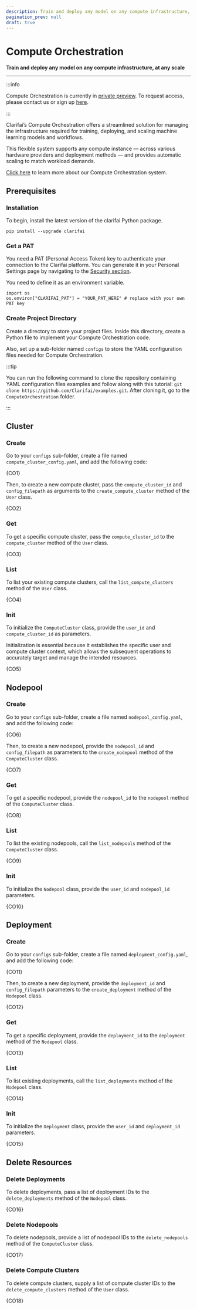 ```yaml
---
description: Train and deploy any model on any compute infrastructure, at any scale
pagination_prev: null
draft: true
---
```


# Compute Orchestration

**Train and deploy any model on any compute infrastructure, at any scale**
<hr />

:::info

Compute Orchestration is currently in [private preview](https://docs.clarifai.com/product-updates/changelog/release-types). To request access, please contact us or sign up [here](https://forms.gle/Cj9r8wgeYk5HQ67Y9).

:::

Clarifai’s Compute Orchestration offers a streamlined solution for managing the infrastructure required for training, deploying, and scaling machine learning models and workflows. 

This flexible system supports any compute instance — across various hardware providers and deployment methods — and provides automatic scaling to match workload demands.

[Click here](https://docs.clarifai.com/portal-guide/compute-orchestration) to learn more about our Compute Orchestration system. 

## Prerequisites

### Installation

To begin, install the latest version of the clarifai Python package.

```text
pip install --upgrade clarifai
```

### Get a PAT

You need a PAT (Personal Access Token) key to authenticate your connection to the Clarifai platform. You can generate it in your Personal Settings page by navigating to the [Security section](https://clarifai.com/settings/security).

You need to define it as an environment variable.

```text
import os
os.environ["CLARIFAI_PAT"] = "YOUR_PAT_HERE" # replace with your own PAT key 
```

### Create Project Directory

Create a directory to store your project files. Inside this directory, create a Python file to implement your Compute Orchestration code.

Also, set up a sub-folder named `configs` to store the YAML configuration files needed for Compute Orchestration.

:::tip

You can run the following command to clone the repository containing YAML configuration files examples and follow along with this tutorial: `git clone https://github.com/Clarifai/examples.git`. After cloning it, go to the `ComputeOrchestration` folder.

:::




## Cluster

### Create

Go to your `configs` sub-folder, create a file named `compute_cluster_config.yaml`, and add the following code:

<Tabs>
<TabItem value="yaml" label="YAML">
    <CodeBlock className="language-yaml">{CO1}</CodeBlock>
</TabItem>
</Tabs>

Then, to create a new compute cluster, pass the `compute_cluster_id` and `config_filepath` as arguments to the `create_compute_cluster` method of the `User` class.

<Tabs>
<TabItem value="python" label="Python">
    <CodeBlock className="language-python">{CO2}</CodeBlock>
</TabItem>
</Tabs>

### Get

To get a specific compute cluster, pass the `compute_cluster_id` to the `compute_cluster` method of the `User` class.

<Tabs>
<TabItem value="python" label="Python">
    <CodeBlock className="language-python">{CO3}</CodeBlock>
</TabItem>
</Tabs>

### List

To list your existing compute clusters, call the `list_compute_clusters` method of the `User` class.

<Tabs>
<TabItem value="python" label="Python">
    <CodeBlock className="language-python">{CO4}</CodeBlock>
</TabItem>
</Tabs>

### Init

To initialize the `ComputeCluster` class, provide the `user_id` and `compute_cluster_id` as parameters. 

Initialization is essential because it establishes the specific user and compute cluster context, which allows the subsequent operations to accurately target and manage the intended resources.

<Tabs>
<TabItem value="python" label="Python">
    <CodeBlock className="language-python">{CO5}</CodeBlock>
</TabItem>
</Tabs>

## Nodepool

### Create

Go to your `configs` sub-folder, create a file named `nodepool_config.yaml`, and add the following code:

<Tabs>
<TabItem value="yaml" label="YAML">
    <CodeBlock className="language-yaml">{CO6}</CodeBlock>
</TabItem>
</Tabs>

Then, to create a new nodepool, provide the `nodepool_id` and `config_filepath` as parameters to the `create_nodepool` method of the `ComputeCluster` class.

<Tabs>
<TabItem value="python" label="Python">
    <CodeBlock className="language-python">{CO7}</CodeBlock>
</TabItem>
</Tabs>

### Get

To get a specific nodepool, provide the `nodepool_id` to the `nodepool` method of the `ComputeCluster` class.

<Tabs>
<TabItem value="python" label="Python">
    <CodeBlock className="language-python">{CO8}</CodeBlock>
</TabItem>
</Tabs>

### List

To list the existing nodepools, call the `list_nodepools` method of the `ComputeCluster` class.

<Tabs>
<TabItem value="python" label="Python">
    <CodeBlock className="language-python">{CO9}</CodeBlock>
</TabItem>
</Tabs>

### Init

To initialize the `Nodepool` class, provide the `user_id` and `nodepool_id` parameters. 

<Tabs>
<TabItem value="python" label="Python">
    <CodeBlock className="language-python">{CO10}</CodeBlock>
</TabItem>
</Tabs>

## Deployment

### Create

Go to your `configs` sub-folder, create a file named `deployment_config.yaml`, and add the following code:

<Tabs>
<TabItem value="yaml" label="YAML">
    <CodeBlock className="language-yaml">{CO11}</CodeBlock>
</TabItem>
</Tabs>

Then, to create a new deployment, provide the `deployment_id` and `config_filepath` parameters to the `create_deployment` method of the `Nodepool` class.

<Tabs>
<TabItem value="python" label="Python">
    <CodeBlock className="language-python">{CO12}</CodeBlock>
</TabItem>
</Tabs>

### Get

To get a specific deployment, provide the `deployment_id` to the `deployment` method of the `Nodepool` class.

<Tabs>
<TabItem value="python" label="Python">
    <CodeBlock className="language-python">{CO13}</CodeBlock>
</TabItem>
</Tabs>

### List

To list existing deployments, call the `list_deployments` method of the `Nodepool` class.

<Tabs>
<TabItem value="python" label="Python">
    <CodeBlock className="language-python">{CO14}</CodeBlock>
</TabItem>
</Tabs>

### Init

To initialize the `Deployment` class, provide the `user_id` and `deployment_id` parameters. 

<Tabs>
<TabItem value="python" label="Python">
    <CodeBlock className="language-python">{CO15}</CodeBlock>
</TabItem>
</Tabs>

## Delete Resources

### Delete Deployments

To delete deployments, pass a list of deployment IDs to the `delete_deployments` method of the `Nodepool` class. 

<Tabs>
<TabItem value="python" label="Python">
    <CodeBlock className="language-python">{CO16}</CodeBlock>
</TabItem>
</Tabs>

### Delete Nodepools

To delete nodepools, provide a list of nodepool IDs to the `delete_nodepools` method of the `ComputeCluster` class. 

<Tabs>
<TabItem value="python" label="Python">
    <CodeBlock className="language-python">{CO17}</CodeBlock>
</TabItem>
</Tabs>

### Delete Compute Clusters

To delete compute clusters, supply a list of compute cluster IDs to the `delete_compute_clusters` method of the `User` class.

<Tabs>
<TabItem value="python" label="Python">
    <CodeBlock className="language-python">{CO18}</CodeBlock>
</TabItem>
</Tabs>